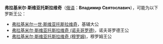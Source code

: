 '''弗拉基米尔·斯维亚托斯拉维奇'''（[[俄语|俄语]]：'''Владимир Святославич'''），可能为以下罗斯王公：

*[[弗拉基米尔一世·斯维亚托斯拉维奇|弗拉基米尔一世·斯维亚托斯拉维奇]]，基辅大公
*[[弗拉基米尔·斯维亚托斯拉维奇_(诺夫哥罗德)|弗拉基米尔·斯维亚托斯拉维奇 (诺夫哥罗德)]]，诺夫哥罗德王公
*[[弗拉基米尔·斯维亚托斯拉维奇_(穆罗姆)|弗拉基米尔·斯维亚托斯拉维奇 (穆罗姆)]]，穆罗姆王公

{{disambig|S|Cat=俄语译名消歧义}}
